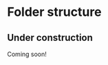 # Folder structure

::: {.callout-warning}
# Under construction {.unnumbered .uncounted .unlisted}

Coming soon!
:::